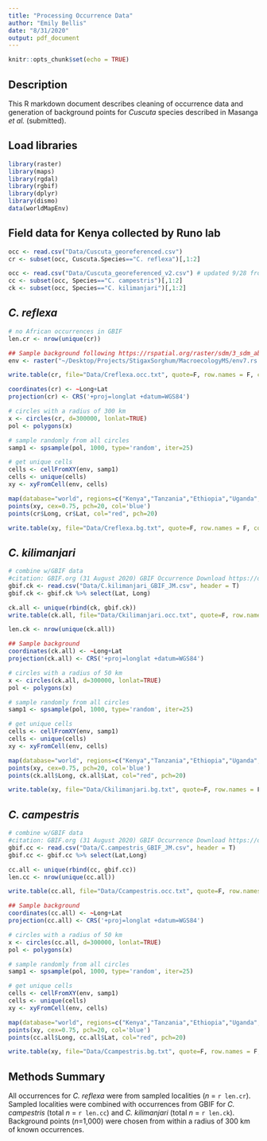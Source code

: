 ```yaml
---
title: "Processing Occurrence Data"
author: "Emily Bellis"
date: "8/31/2020"
output: pdf_document
---
```


```r
knitr::opts_chunk$set(echo = TRUE)
```

## Description 
This R markdown document describes cleaning of occurrence data and generation of background points for *Cuscuta* species described in Masanga *et al.* (submitted).

## Load libraries
```r
library(raster)
library(maps)
library(rgdal)
library(rgbif)
library(dplyr)
library(dismo)
data(worldMapEnv)
```


## Field data for Kenya collected by Runo lab
```r
occ <- read.csv("Data/Cuscuta_georeferenced.csv")
cr <- subset(occ, Cuscuta.Species=="C. reflexa")[,1:2]

occ <- read.csv("Data/Cuscuta_georeferenced_v2.csv") # updated 9/28 from Joel w/ East African Herbarium specimens
cc <- subset(occ, Species=="C. campestris")[,1:2]
ck <- subset(occ, Species=="C. kilimanjari")[,1:2]
```

## *C. reflexa*
```r
# no African occurrences in GBIF
len.cr <- nrow(unique(cr))

## Sample background following https://rspatial.org/raster/sdm/3_sdm_absence-background.html#
env <- raster("~/Desktop/Projects/StigaxSorghum/MacroecologyMS/env7.rs.tif")

write.table(cr, file="Data/Creflexa.occ.txt", quote=F, row.names = F, col.names = T)

coordinates(cr) <- ~Long+Lat
projection(cr) <- CRS('+proj=longlat +datum=WGS84')

# circles with a radius of 300 km
x <- circles(cr, d=300000, lonlat=TRUE)
pol <- polygons(x)

# sample randomly from all circles
samp1 <- spsample(pol, 1000, type='random', iter=25)

# get unique cells
cells <- cellFromXY(env, samp1)
cells <- unique(cells)
xy <- xyFromCell(env, cells)

map(database="world", regions=c("Kenya","Tanzania","Ethiopia","Uganda","Rwanda","Burundi","Sudan","South Sudan","Eritrea","Somalia","Malawi"))
points(xy, cex=0.75, pch=20, col='blue')
points(cr$Long, cr$Lat, col="red", pch=20)

write.table(xy, file="Data/Creflexa.bg.txt", quote=F, row.names = F, col.names = T)

```

## *C. kilimanjari*
```r
# combine w/GBIF data
#citation: GBIF.org (31 August 2020) GBIF Occurrence Download https://doi.org/10.15468/dl.muwe3t
gbif.ck <- read.csv("Data/C.kilimanjari_GBIF_JM.csv", header = T)
gbif.ck <- gbif.ck %>% select(Lat, Long)

ck.all <- unique(rbind(ck, gbif.ck))
write.table(ck.all, file="Data/Ckilimanjari.occ.txt", quote=F, row.names = F, col.names = T)

len.ck <- nrow(unique(ck.all))

## Sample background
coordinates(ck.all) <- ~Long+Lat
projection(ck.all) <- CRS('+proj=longlat +datum=WGS84')

# circles with a radius of 50 km
x <- circles(ck.all, d=300000, lonlat=TRUE)
pol <- polygons(x)

# sample randomly from all circles
samp1 <- spsample(pol, 1000, type='random', iter=25)

# get unique cells
cells <- cellFromXY(env, samp1)
cells <- unique(cells)
xy <- xyFromCell(env, cells)

map(database="world", regions=c("Kenya","Tanzania","Ethiopia","Uganda","Rwanda","Burundi","Sudan","South Sudan","Eritrea","Somalia","Malawi"))
points(xy, cex=0.75, pch=20, col='blue')
points(ck.all$Long, ck.all$Lat, col="red", pch=20)

write.table(xy, file="Data/Ckilimanjari.bg.txt", quote=F, row.names = F, col.names = T)

```

## *C. campestris*
```r
# combine w/GBIF data
#citation: GBIF.org (31 August 2020) GBIF Occurrence Download https://doi.org/10.15468/dl.y8rtg4
gbif.cc <- read.csv("Data/C.campestris_GBIF_JM.csv", header = T)
gbif.cc <- gbif.cc %>% select(Lat,Long)

cc.all <- unique(rbind(cc, gbif.cc))
len.cc <- nrow(unique(cc.all))

write.table(cc.all, file="Data/Ccampestris.occ.txt", quote=F, row.names = F, col.names = T)

## Sample background
coordinates(cc.all) <- ~Long+Lat
projection(cc.all) <- CRS('+proj=longlat +datum=WGS84')

# circles with a radius of 50 km
x <- circles(cc.all, d=300000, lonlat=TRUE)
pol <- polygons(x)

# sample randomly from all circles
samp1 <- spsample(pol, 1000, type='random', iter=25)

# get unique cells
cells <- cellFromXY(env, samp1)
cells <- unique(cells)
xy <- xyFromCell(env, cells)

map(database="world", regions=c("Kenya","Tanzania","Ethiopia","Uganda","Rwanda","Burundi","Sudan","South Sudan","Eritrea","Somalia","Malawi"))
points(xy, cex=0.75, pch=20, col='blue')
points(cc.all$Long, cc.all$Lat, col="red", pch=20)

write.table(xy, file="Data/Ccampestris.bg.txt", quote=F, row.names = F, col.names = T)
```

## Methods Summary

All occurrences for *C. reflexa* were from sampled localities (*n* = `r len.cr`). Sampled localities were combined with occurrences from GBIF for *C. campestris* (total *n* = `r len.cc`) and *C. kilimanjari* (total *n* = `r len.ck`).  Background points (*n*=1,000) were chosen from within a radius of 300 km of known occurrences.
